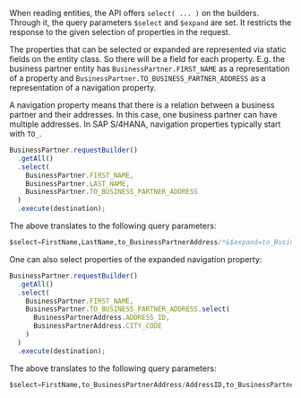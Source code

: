 When reading entities, the API offers `select( ... )` on the builders.
Through it, the query parameters `$select` and `$expand` are set.
It restricts the response to the given selection of properties in the request.

The properties that can be selected or expanded are represented via static fields on the entity class.
So there will be a field for each property.
E.g. the business partner entity has `BusinessPartner.FIRST_NAME` as a representation of a property and `BusinessPartner.TO_BUSINESS_PARTNER_ADDRESS` as a representation of a navigation property.

A navigation property means that there is a relation between a business partner and their addresses.
In this case, one business partner can have multiple addresses.
In SAP S/4HANA, navigation properties typically start with `TO_`.

```ts
BusinessPartner.requestBuilder()
  .getAll()
  .select(
    BusinessPartner.FIRST_NAME,
    BusinessPartner.LAST_NAME,
    BusinessPartner.TO_BUSINESS_PARTNER_ADDRESS
  )
  .execute(destination);
```

The above translates to the following query parameters:

```sql
$select=FirstName,LastName,to_BusinessPartnerAddress/*&$expand=to_BusinessPartnerAddress
```

One can also select properties of the expanded navigation property:

```ts
BusinessPartner.requestBuilder()
  .getAll()
  .select(
    BusinessPartner.FIRST_NAME,
    BusinessPartner.TO_BUSINESS_PARTNER_ADDRESS.select(
      BusinessPartnerAddress.ADDRESS_ID,
      BusinessPartnerAddress.CITY_CODE
    )
  )
  .execute(destination);
```

The above translates to the following query parameters:

```sql
$select=FirstName,to_BusinessPartnerAddress/AddressID,to_BusinessPartnerAddress/CityCode&$expand=to_BusinessPartnerAddress
```
